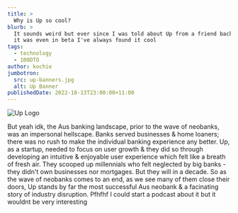 ```yaml
---
title: >
  Why is Up so cool?
blurb: >
  It sounds weird but ever since I was told about Up from a friend back before
  it was even in beta I've always found it cool
tags:
  - technology
  - 100DTO
author: kochie
jumbotron:
  src: up-banners.jpg
  alt: Up Banner
publishedDate: 2022-10-13T23:00:00+11:00
---
```


![Up Logo](/articles-source/04-up-review/UP-MEDIA-LOGO-LIGHT.svg?width=700&height=350&intrinsic=true)

<Quote>
  But yeah idk, the Aus banking landscape, prior to the wave of neobanks, was an
  impersonal hellscape. Banks served businesses & home loaners; there was no
  rush to make the individual banking experience any better. Up, as a startup,
  needed to focus on user growth & they did so through developing an intuitive &
  enjoyable user experience which felt like a breath of fresh air. They scooped
  up millennials who felt neglected by big banks - they didn't own businesses
  nor mortgages. But they will in a decade. So as the wave of neobanks comes to
  an end, as we see many of them close their doors, Up stands by far the most
  successful Aus neobank & a facinating story of industry disruption. Pfhfhf I
  could start a podcast about it but it wouldnt be very interesting
</Quote>
